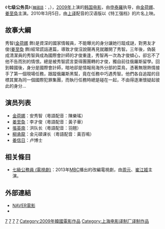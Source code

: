 {{unreferenced|time=2019-09-05T13:01:38+00:00}}
{{noteTA
|T=zh:七级公务员;zh-tw:我的特務女友; zh-hk:我女友係零零7; zh-cn:特工强档;
|1=zh:七级公务员;zh-tw:我的特務女友; zh-hk:我女友係零零7; zh-cn:特工强档;
}}
{{otheruses|other=改編自本作品的電視劇|七級公務員 (電視劇)}}
{{Infobox Film 
| name   = 七级公务员
| original_name = 7급 공무원
| cn_name  = 特工强档
| hk_name  = 我女友係零零7
| tw_name  = 我的特務女友
| image   = 
| caption  = 
| producer = 趙成奎
| director = [[申泰羅|申泰羅]]
| writer  = [[千成日|千成日]]
| starring = [[金荷娜|金荷娜]]<br />[[姜至奂|姜至奂]] 
| music   = 
| cinematography = 
| editing  = 
| production_company = 
| distributor = 
| released = {{KOR}}2009年4月22日<br />{{CHN}}2010年3月5日
| rate     = South Korea:12
| runtime  = 112分鐘
| country  = [[韩国电影|韩国]]
| language = [[韓語|韓語]]
| studio   =Lotte Entertainment
| budget  = 
| gross   =  
| website  = 
| imdb_id  = tt1432078
}}
《'''七级公务员'''》（<small>[[韓國語|韓國語]]</small>：{{朝|'''7급 공무원'''|7級 公務員|附=語助|無注=是}}，{{lang-en|'''7th Grade Civil Servant'''}}），[[2009年电影|2009年]]上演的[[韩国电影|韩国电影]]，由[[申泰羅|申泰羅]]执导，由[[金荷娜|金荷娜]]、[[姜至奂|姜至奂]]主演。2010年3月5日，由[[上海电影译制厂|上译]]配音的汉语版以《特工强档》的片名上映。

== 故事大綱 ==
秀智([[金荷娜|金荷娜]] 飾)是資深的國家情報員，不能曝光的身分讓她行蹤成謎，對男友才俊([[姜至奐|姜至奐]] 飾)經常謊話連篇，導致才俊沒說聲再見就離開了秀智。三年後，偽裝成清潔員的秀智與成為國際會計師的才俊重逢，秀智再一次為才俊傾心，卻忘不了他不告而別的情恨。總是被秀智謊言耍得團團轉的才俊，獨自前往俄羅斯留學。回到韓國後，身分是國際會計師，暗地卻是情報局海外分部的菜鳥，憑著無限熱情接手了第一個現場任務，跟蹤俄羅斯黑幫，竟在任務中巧遇秀智。他們各自追蹤的目標其實為同一個國際犯罪集團，而執行任務時總是碰在一起，不由得逐漸懷疑起彼此的身分...
== 演员列表 ==
*[[金荷娜|金荷娜]]：安秀智（粵語配音：陳樂瑤）
*[[姜至奐|姜至奐]]：李才俊（粵語配音：黃子華）
*[[張英南|張英南]]：洪队长（粵語配音：羽翹）
*[[柳承龍|柳承龍]]：金元碩课长（粵語配音：黃百鳴）
*[[姜信日|姜信日]]：卢博士

== 相关條目 ==
*[[七級公務員_(電視劇)|七級公務員 (電視劇)]]：2013年[[文化廣播_(韓國)|MBC]]播出的改編電視劇，由[[周元_(韓國)|周元]]、[[崔江姬|崔江姬]]主演。

== 外部連結 ==
*[http://movie.naver.com/movie/bi/mi/basic.nhn?code=51082 NAVER電影]{{Wayback|url=http://movie.naver.com/movie/bi/mi/basic.nhn?code=51082 |date=20171113005706 }}{{ko}}
*{{imdb title|tt1432078|我女友係零零7}}


[[Category:喜劇間諜片|7]]
[[Category:2000年代浪漫喜劇片|7]]
[[Category:韓語電影|7]]
[[Category:韩国喜剧片|7]]
[[Category:2009年韓國電影作品|Category:2009年韓國電影作品]]
[[Category:上海电影译制厂译制作品|Category:上海电影译制厂译制作品]]